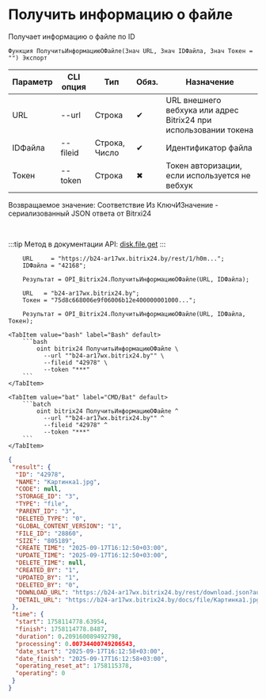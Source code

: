 ﻿---
sidebar_position: 3
description: Получить информацию о файле и другие функции для работы с Bitrix24 в Открытом пакете интеграций - бесплатной open-source библиотеке интеграций для 1С:Предприятие 8, OneScript и CLI
keywords: [1C, 1С, 1С:Предприятие, 1С:Предприятие 8.3, API, Интеграция, Сервисы, Обмен, OneScript, CLI, Bitrix24]
---


# Получить информацию о файле
 Получает информацию о файле по ID



`Функция ПолучитьИнформациюОФайле(Знач URL, Знач IDФайла, Знач Токен = "") Экспорт`

  | Параметр | CLI опция | Тип | Обяз. | Назначение |
  |-|-|-|-|-|
  | URL | --url | Строка | &#x2714; | URL внешнего вебхука или адрес Bitrix24 при использовании токена |
  | IDФайла | --fileid | Строка, Число | &#x2714; | Идентификатор файла |
  | Токен | --token | Строка | &#x2716; | Токен авторизации, если используется не вебхук |

  
  Возвращаемое значение:   Соответствие Из КлючИЗначение - сериализованный JSON ответа от Bitrxi24

<br/>

:::tip
Метод в документации API: [disk.file.get](https://dev.1c-bitrix.ru/rest_help/disk/file/disk_file_get.php)
:::
<br/>



```bsl title="Пример использования для 1С:Предприятие/OneScript"
    URL     = "https://b24-ar17wx.bitrix24.by/rest/1/h0m...";
    IDФайла = "42168";

    Результат = OPI_Bitrix24.ПолучитьИнформациюОФайле(URL, IDФайла);

    URL   = "b24-ar17wx.bitrix24.by";
    Токен = "75d8c668006e9f06006b12e400000001000...";

    Результат = OPI_Bitrix24.ПолучитьИнформациюОФайле(URL, IDФайла, Токен);
```
    

 <Tabs>
  
    <TabItem value="bash" label="Bash" default>
        ```bash
            oint bitrix24 ПолучитьИнформациюОФайле \
              --url ""b24-ar17wx.bitrix24.by"" \
              --fileid "42978" \
              --token "***"
        ```
    </TabItem>
  
    <TabItem value="bat" label="CMD/Bat" default>
        ```batch
            oint bitrix24 ПолучитьИнформациюОФайле ^
              --url ""b24-ar17wx.bitrix24.by"" ^
              --fileid "42978" ^
              --token "***"
        ```
    </TabItem>
</Tabs>


```json title="Результат"
{
 "result": {
  "ID": "42978",
  "NAME": "Картинка1.jpg",
  "CODE": null,
  "STORAGE_ID": "3",
  "TYPE": "file",
  "PARENT_ID": "3",
  "DELETED_TYPE": "0",
  "GLOBAL_CONTENT_VERSION": "1",
  "FILE_ID": "28860",
  "SIZE": "805189",
  "CREATE_TIME": "2025-09-17T16:12:50+03:00",
  "UPDATE_TIME": "2025-09-17T16:12:50+03:00",
  "DELETE_TIME": null,
  "CREATED_BY": "1",
  "UPDATED_BY": "1",
  "DELETED_BY": "0",
  "DOWNLOAD_URL": "https://b24-ar17wx.bitrix24.by/rest/download.json?auth=9ac0ca68006e9f06006b12e4000000010000075982c4fa0761a3dc6eec9e6c1c19dc0a&token=disk%7CaWQ9NDI5NzgmXz1zamdMUkVSYVdSN1VrNzI0UVptWDVQdnJQMkk0akpOWg%3D%3D%7CImRvd25sb2FkfGRpc2t8YVdROU5ESTVOemdtWHoxemFtZE1Va1ZTWVZkU04xVnJOekkwVVZwdFdEVlFkbkpRTWtrMGFrcE9XZz09fDlhYzBjYTY4MDA2ZTlmMDYwMDZiMTJlNDAwMDAwMDAxMDAwMDA3NTk4MmM0ZmEwNzYxYTNkYzZlZWM5ZTZjMWMxOWRjMGEi.ghKGJ4QcFnhMAg9c1XMwi7MqiuYy9c4UxeLVnbQ4ETg%3D",
  "DETAIL_URL": "https://b24-ar17wx.bitrix24.by/docs/file/Картинка1.jpg"
 },
 "time": {
  "start": 1758114778.63954,
  "finish": 1758114778.8487,
  "duration": 0.209160089492798,
  "processing": 0.00734400749206543,
  "date_start": "2025-09-17T16:12:58+03:00",
  "date_finish": "2025-09-17T16:12:58+03:00",
  "operating_reset_at": 1758115378,
  "operating": 0
 }
}
```
